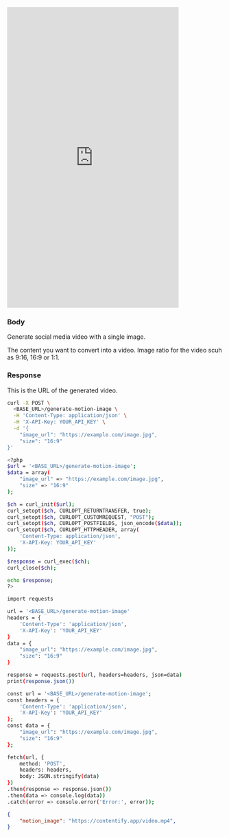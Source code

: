 

<iframe
    width="400"
    height="700"
    src="https://youtube.com/shorts/lKdGE6cvzyA" 
    title="Contentify Marketing AI - Developers" 
    frameborder="0" 
    allow="accelerometer; autoplay; clipboard-write; encrypted-media; gyroscope; picture-in-picture; web-share" 
    referrerpolicy="strict-origin-when-cross-origin" 
    allowfullscreen>

</iframe>

### Body

Generate social media video with a single image.


<ParamField body="image_url" type="string">
    The content you want to convert into a video.
</ParamField>

<ParamField body="size" type="string">
    Image ratio for the video scuh as 9:16, 16:9 or 1:1.
</ParamField>


### Response

<ResponseField name="motion_image" type="string">
  This is the URL of the generated video.
</ResponseField>


<RequestExample>

```bash cURL
curl -X POST \
  <BASE_URL>/generate-motion-image \
  -H 'Content-Type: application/json' \
  -H 'X-API-Key: YOUR_API_KEY' \
  -d '{
    "image_url": "https://example.com/image.jpg",
    "size": "16:9"
}'

```

```bash PHP
<?php
$url = '<BASE_URL>/generate-motion-image';
$data = array(
    "image_url" => "https://example.com/image.jpg",
    "size" => "16:9"
);

$ch = curl_init($url);
curl_setopt($ch, CURLOPT_RETURNTRANSFER, true);
curl_setopt($ch, CURLOPT_CUSTOMREQUEST, "POST");
curl_setopt($ch, CURLOPT_POSTFIELDS, json_encode($data));
curl_setopt($ch, CURLOPT_HTTPHEADER, array(
    'Content-Type: application/json',
    'X-API-Key: YOUR_API_KEY'
));

$response = curl_exec($ch);
curl_close($ch);

echo $response;
?>

```

```bash Python
import requests

url = '<BASE_URL>/generate-motion-image'
headers = {
    'Content-Type': 'application/json',
    'X-API-Key': 'YOUR_API_KEY'
}
data = {
    "image_url": "https://example.com/image.jpg",
    "size": "16:9"
}

response = requests.post(url, headers=headers, json=data)
print(response.json())

```

```bash JavaScript
const url = '<BASE_URL>/generate-motion-image';
const headers = {
    'Content-Type': 'application/json',
    'X-API-Key': 'YOUR_API_KEY'
};
const data = {
    "image_url": "https://example.com/image.jpg",
    "size": "16:9"
};

fetch(url, {
    method: 'POST',
    headers: headers,
    body: JSON.stringify(data)
})
.then(response => response.json())
.then(data => console.log(data))
.catch(error => console.error('Error:', error));


```

</RequestExample>

<ResponseExample>

```json Response
{
	"motion_image": "https://contentify.app/video.mp4",
}
```

</ResponseExample>


&nbsp;
#
&nbsp;
#
&nbsp;